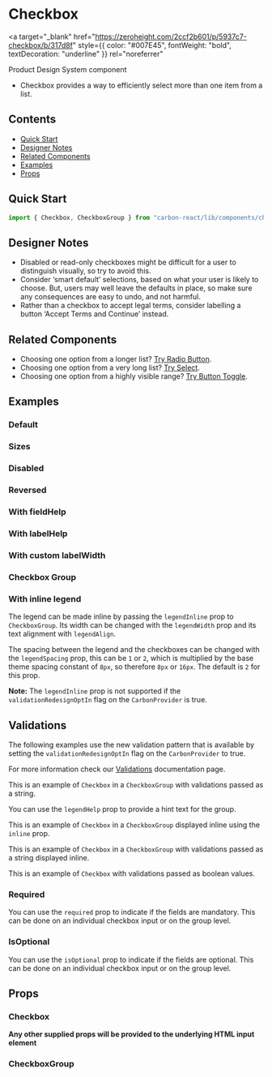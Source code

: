 

<Meta of={CheckboxStories} />

# Checkbox

<a
  target="_blank"
  href="https://zeroheight.com/2ccf2b601/p/5937c7-checkbox/b/317d8f"
  style={{ color: "#007E45", fontWeight: "bold", textDecoration: "underline" }}
  rel="noreferrer"
>
  Product Design System component
</a>

- Checkbox provides a way to efficiently select more than one item from a list.

## Contents

- [Quick Start](#quick-start)
- [Designer Notes](#designer-notes)
- [Related Components](#related-components)
- [Examples](#examples)
- [Props](#props)

## Quick Start

```javascript
import { Checkbox, CheckboxGroup } from "carbon-react/lib/components/checkbox";
```

## Designer Notes

- Disabled or read-only checkboxes might be difficult for a user to distinguish visually, so try to avoid this.
- Consider ‘smart default’ selections, based on what your user is likely to choose. But, users may well leave the defaults in place, so make sure any consequences are easy to undo, and not harmful.
- Rather than a checkbox to accept legal terms, consider labelling a button ‘Accept Terms and Continue’ instead.

## Related Components

- Choosing one option from a longer list? [Try Radio Button](https://carbon.sage.com/?path=/docs/radiobutton--default "Radio Button").
- Choosing one option from a very long list? [Try Select](https://carbon.sage.com/?path=/docs/select--default "Select").
- Choosing one option from a highly visible range? [Try Button Toggle](https://carbon.sage.com/?path=/docs/button-toggle--default "Button Toggle").

## Examples

### Default

<Canvas of={CheckboxStories.Default} />

### Sizes

<Canvas of={CheckboxStories.Sizes} />

### Disabled

<Canvas of={CheckboxStories.Disabled} />

### Reversed

<Canvas of={CheckboxStories.Reversed} />

### With fieldHelp

<Canvas of={CheckboxStories.WithFieldHelp} />

### With labelHelp

<Canvas of={CheckboxStories.WithLabelHelp} />

### With custom labelWidth

<Canvas of={CheckboxStories.WithCustomLabelWidth} />

### Checkbox Group

<Canvas of={CheckboxStories.CheckboxGroupStory} />

### With inline legend

The legend can be made inline by passing the `legendInline` prop to `CheckboxGroup`. Its width can be changed with the `legendWidth` prop and its text alignment with `legendAlign`.

The spacing between the legend and the checkboxes can be changed with the `legendSpacing` prop, this can be `1` or `2`, which is multiplied by the base theme spacing constant of `8px`, 
so therefore `8px` or `16px`. The default is `2` for this prop.

**Note:** The `legendInline` prop is not supported if the `validationRedesignOptIn` flag on the `CarbonProvider` is true. 

<Canvas of={CheckboxStories.CheckboxGroupWithInlineLegend} />

## Validations

The following examples use the new validation pattern that is available by setting the `validationRedesignOptIn` flag on the `CarbonProvider` to true.

For more information check our [Validations](../?path=/docs/documentation-validations--docs) documentation page.

This is an example of `Checkbox` in a `CheckboxGroup` with validations passed as a string.

You can use the `legendHelp` prop to provide a hint text for the group.

<Canvas of={ValidationStories.NewStringValidation} />

This is an example of `Checkbox` in a `CheckboxGroup` displayed inline using the `inline` prop. 

<Canvas of={ValidationStories.NewInline} />

This is an example of `Checkbox` in a `CheckboxGroup` with validations passed as a string displayed inline.

<Canvas of={ValidationStories.NewStringValidationInline} />

This is an example of `Checkbox` with validations passed as boolean values.

<Canvas of={ValidationStories.NewBooleanValidation} />

### Required

You can use the `required` prop to indicate if the fields are mandatory. This can be done on 
an individual checkbox input or on the group level.

<Canvas of={CheckboxStories.Required} />

<Canvas of={CheckboxStories.CheckboxGroupRequired} />

### IsOptional

You can use the `isOptional` prop to indicate if the fields are optional. This can be done on 
an individual checkbox input or on the group level.

<Canvas of={CheckboxStories.IsOptional} />

<Canvas of={CheckboxStories.CheckboxGroupIsOptional} />

## Props

### Checkbox

<ArgTypes of={CheckboxStories} />

**Any other supplied props will be provided to the underlying HTML input element**

### CheckboxGroup

<ArgTypes of={CheckboxGroupStories} />
